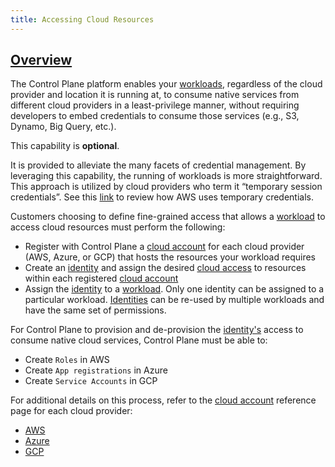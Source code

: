 ```yaml
---
title: Accessing Cloud Resources
---
```


## [Overview](#overview)

The Control Plane platform enables your [workloads](/api-reference/workload), regardless of the cloud provider and location it is running
at, to consume native services from different cloud providers in a least-privilege manner, without requiring developers to embed credentials
to consume those services (e.g., S3, Dynamo, Big Query, etc.).

This capability is **optional**.

It is provided to alleviate the many facets of credential management. By leveraging this capability, the running of workloads
is more straightforward. This approach is utilized by cloud providers who term it “temporary session credentials”. See this [link](https://docs.aws.amazon.com/IAM/latest/UserGuide/id_credentials_temp_use-resources.html)
to review how AWS uses temporary credentials.

Customers choosing to define fine-grained access that allows a [workload](/api-reference/workload) to access cloud resources must perform the following:

- Register with Control Plane a [cloud account](/api-reference/cloudaccount) for each cloud provider (AWS, Azure, or GCP) that hosts the
  resources your workload requires
- Create an [identity](/api-reference/identity) and assign the desired [cloud access](/guides/create-identity#cloud-access) to resources
  within each registered [cloud account](/api-reference/cloudaccount)
- Assign the [identity](/api-reference/identity) to a [workload](/api-reference/workload). Only one identity can be assigned to a particular
  workload. [Identities](/api-reference/identity) can be re-used by multiple workloads and have the same set of permissions.

For Control Plane to provision and de-provision the [identity's](/api-reference/identity) access to consume native cloud services, Control Plane
must be able to:

- Create `Roles` in AWS
- Create `App registrations` in Azure
- Create `Service Accounts` in GCP

For additional details on this process, refer to the [cloud account](/api-reference/cloudaccount) reference page for each cloud provider:

- [AWS](/api-reference/cloudaccount#aws-details)
- [Azure](/api-reference/cloudaccount#azure-details)
- [GCP](/api-reference/cloudaccount#gcp-details)
